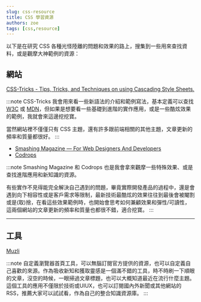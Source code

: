 ```yaml
---
slug: css-resource
title: CSS 學習資源
authors: zoe
tags: [css,resource]
---
```


以下是在研究 CSS 各種光怪陸離的問題和效果的路上，搜集到一些用來查找資料，或是觀摩大神範例的資源：


## 網站

[CSS-Tricks - Tips, Tricks, and Techniques on using Cascading Style Sheets.](https://css-tricks.com/)

:::note
CSS-Tricks 我會用來看一些新語法的介紹和範例寫法，基本定義可以查找 [W3C](https://www.w3schools.com/cssref/index.php) 或 [MDN](https://developer.mozilla.org/zh-TW/)，但如果是想要看一些基礎到進階的實作應用，或是一些酷炫效果的範例，我就會來這邊挖挖寶。

當然網站裡不僅僅只有 CSS 主題，還有許多跟前端相關的其他主題，文章更新的頻率和質量都很好。
:::


- [Smashing Magazine — For Web Designers And Developers](https://www.smashingmagazine.com/)
- [Codrops](https://tympanus.net/codrops/)

:::note
Smashing Magazine 和 Codrops 也是我會拿來觀摩一些特殊效果、或是查找進階應用和新知識的資源。

有些實作不見得能完全解決自己遇到的問題，畢竟實際開發產品的過程中，還是會遇到向下相容性或是客戶需求等限制，最新技術最酷炫的效果往往到最後會被閹割或是(取)捨，在看這些效果範例時，也開始會思考如何兼顧效果和彈性/可讀性，這兩個網站的文章更新的頻率和質量也都很不錯，適合挖寶。
:::

---

## 工具

[Muzli](https://muz.li/)

:::note
自定義瀏覽器首頁工具，可以無腦訂閱官方提供的資源，也可以自定義自己喜歡的來源。作為吸收新知和獲取靈感是一個滿不錯的工具，時不時刷一下順眼的文章，沒空的時候，一眼掃過文章標題，也可以大概知道最近在流行什麼主題。這個工具的應用不僅限於技術或UIUX，也可以訂閱國內外新聞或其他網站的RSS，推薦大家可以試試看，作為自己的整合知識資源庫。
:::